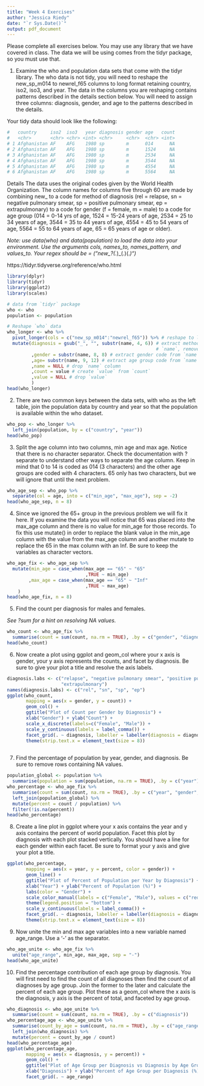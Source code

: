 ```yaml
---
title: "Week 4 Exercises"
author: "Jessica Riedy"
date: "`r Sys.Date()`"
output: pdf_document
---
```


Please complete all exercises below. You may use any library that we have covered in class. The data we will be using comes from the tidyr package, so you must use that. 

1) Examine the who and population data sets that come with the tidyr library. The who data is not tidy, you will need to reshape the new_sp_m014 to newrel_f65 columns to long format retaining country, iso2, iso3, and year. The data in the columns you are reshaping contains patterns described in the details section below. You will need to assign three columns: diagnosis, gender, and age to the patterns described in the details. 

Your tidy data should look like the following:
```r
#   country     iso2  iso3   year diagnosis gender age   count
#   <chr>       <chr> <chr> <int> <chr>     <chr>  <chr> <int>
# 1 Afghanistan AF    AFG    1980 sp        m      014      NA
# 2 Afghanistan AF    AFG    1980 sp        m      1524     NA
# 3 Afghanistan AF    AFG    1980 sp        m      2534     NA
# 4 Afghanistan AF    AFG    1980 sp        m      3544     NA
# 5 Afghanistan AF    AFG    1980 sp        m      4554     NA
# 6 Afghanistan AF    AFG    1980 sp        m      5564     NA
```

Details
The data uses the original codes given by the World Health Organization. The column names for columns five through 60 are made by combining new_ to a code for method of diagnosis (rel = relapse, sn = negative pulmonary smear, sp = positive pulmonary smear, ep = extrapulmonary) to a code for gender (f = female, m = male) to a code for age group (014 = 0-14 yrs of age, 1524 = 15-24 years of age, 2534 = 25 to 34 years of age, 3544 = 35 to 44 years of age, 4554 = 45 to 54 years of age, 5564 = 55 to 64 years of age, 65 = 65 years of age or older).

*Note: use data(who) and data(population) to load the data into your environment.*
*Use the arguments cols, names_to, names_pattern, and values_to.*
*Your regex should be = ("new_?(.*)_(.)(.*)")*

https://tidyr.tidyverse.org/reference/who.html

```r
library(dplyr)
library(tidyr)
library(ggplot2)
library(scales)

# data from `tidyr` package
who <- who
population <- population

# Reshape `who` data
who_longer <- who %>% 
  pivot_longer(cols = c("new_sp_m014":"newrel_f65")) %>% # reshape to long format
  mutate(diagnosis = gsub("_", "", substr(name, 4, 6)) # extract method of diagnosis from 
                                                       # `name`, remove "_" if applicable
         ,gender = substr(name, 8, 8) # extract gender code from `name`
         ,age= substr(name, 9, 12) # extract age group code from `name`
         ,name = NULL # drop `name` column
         ,count = value # create `value` from `count`
         ,value = NULL # drop `value`
         ) 
head(who_longer)
```

2) There are two common keys between the data sets, with who as the left table, join the population data by country and year so that the population is available within the who dataset. 


```r
who_pop <- who_longer %>% 
  left_join(population, by = c("country", "year"))
head(who_pop)
```

3) Split the age column into two columns, min age and max age. Notice that there is no character separator. Check the documentation with ?separate to understand other ways to separate the age column. Keep in mind that 0 to 14 is coded as 014 (3 characters) and the other age groups are coded with 4 characters. 65 only has two characters, but we will ignore that until the next problem. 

```r
who_age_sep <- who_pop %>% 
  separate(col = age, into = c("min_age", "max_age"), sep = -2)
head(who_age_sep, n = 8)
```

4) Since we ignored the 65+ group in the previous problem we will fix it here. If you examine the data you will notice that 65 was placed into the max_age column and there is no value for min_age for those records. To fix this use mutate() in order to replace the blank value in the min_age column with the value from the max_age column and another mutate to replace the 65 in the max column with an Inf. Be sure to keep the variables as character vectors.  

```r
who_age_fix <- who_age_sep %>% 
  mutate(min_age = case_when(max_age == "65" ~ "65"
                             ,TRUE ~ min_age)
        ,max_age = case_when(max_age == "65" ~ "Inf"
                             ,TRUE ~ max_age)
    )
head(who_age_fix, n = 8)
```

5) Find the count per diagnosis for males and females.

*See ?sum for a hint on resolving NA values.*

```r
who_count <- who_age_fix %>% 
  summarise(count = sum(count, na.rm = TRUE), .by = c("gender", "diagnosis"))
head(who_count)
```

6) Now create a plot using ggplot and geom_col where your x axis is gender, your y axis represents the counts, and facet by diagnosis. Be sure to give your plot a title and resolve the axis labels. 

```r
diagnosis.labs <- c("relapse", "negative pulmonary smear", "positive pulmonary smear", 
                    "extrapulmonary")
names(diagnosis.labs) <- c("rel", "sn", "sp", "ep")
ggplot(who_count,
       mapping = aes(x = gender, y = count)) + 
       geom_col() + 
       ggtitle("Plot of Count per Gender by Diagnosis") +
       xlab("Gender") + ylab("Count") +
       scale_x_discrete(labels=c("Female", "Male")) +
       scale_y_continuous(labels = label_comma()) + 
       facet_grid(. ~ diagnosis, labeller = labeller(diagnosis = diagnosis.labs)) +
       theme(strip.text.x = element_text(size = 8))
  
```

7) Find the percentage of population by year, gender, and diagnosis. Be sure to remove rows containing NA values. 

```r
population_global <- population %>% 
  summarise(population = sum(population, na.rm = TRUE), .by = c("year")) 
who_percentage <- who_age_fix %>% 
  summarise(count = sum(count, na.rm = TRUE), .by = c("year", "gender", "diagnosis")) %>% 
  left_join(population_global) %>% 
  mutate(percent = count / population) %>% 
  filter(!is.na(percent))
head(who_percentage)
```

8) Create a line plot in ggplot where your x axis contains the year and y axis contains the percent of world population. Facet this plot by diagnosis with each plot stacked vertically. You should have a line for each gender within each facet. Be sure to format your y axis and give your plot a title. 

```r
ggplot(who_percentage,
       mapping = aes(x = year, y = percent, color = gender)) + 
       geom_line() + 
       ggtitle("Plot of Percent of Population per Year by Diagnosis") +
       xlab("Year") + ylab("Percent of Population (%)") +
       labs(color = "Gender") +
       scale_color_manual(labels = c("Female", "Male"), values = c("red", "blue")) +
       theme(legend.position = "bottom") +
       scale_y_continuous(labels = label_comma()) + 
       facet_grid(. ~ diagnosis, labeller = labeller(diagnosis = diagnosis.labs)) +
       theme(strip.text.x = element_text(size = 8))
```

9) Now unite the min and max age variables into a new variable named age_range. Use a '-' as the separator. 

```r
who_age_unite <- who_age_fix %>% 
  unite("age_range", min_age, max_age, sep = "-")
head(who_age_unite)
```

10) Find the percentage contribution of each age group by diagnosis. You will first need to find the count of all diagnoses then find the count of all diagnoses by age group. Join the former to the later and calculate the percent of each age group. Plot these as a geom_col where the x axis is the diagnosis, y axis is the percent of total, and faceted by age group. 

```r
who_diagnosis <- who_age_unite %>% 
  summarise(count = sum(count, na.rm = TRUE), .by = c("diagnosis"))
who_percentage_age <- who_age_unite %>% 
  summarise(count_by_age = sum(count, na.rm = TRUE), .by = c("age_range", "diagnosis")) %>% 
  left_join(who_diagnosis) %>% 
  mutate(percent = count_by_age / count)
head(who_percentage_age)
ggplot(who_percentage_age,
       mapping = aes(x = diagnosis, y = percent)) + 
       geom_col() + 
       ggtitle("Plot of Age Group per Diagnosis vs Diagnosis by Age Group") +
       xlab("Diagnosis") + ylab("Percent of Age Group per Diagnosis (%)") +
       facet_grid(. ~ age_range)
```
